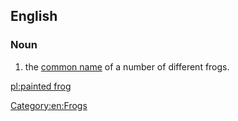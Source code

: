 ==English==
{{wikipedia}}

===Noun===
{{en-noun}}

# the [[common name]] of a number of different frogs.

[[Category:en:Frogs]]

[[pl:painted frog]]